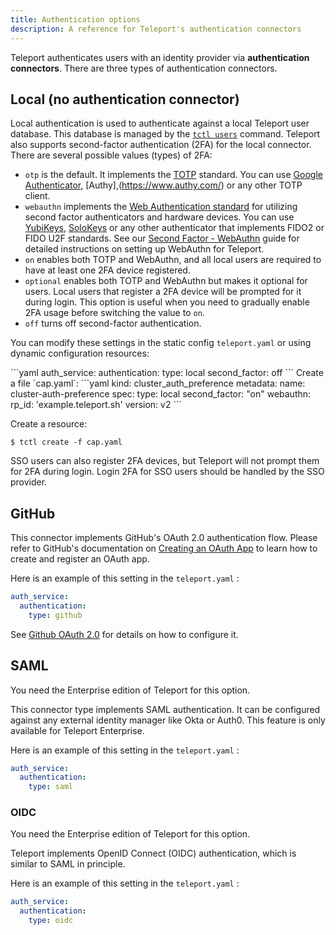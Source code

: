 ```yaml
---
title: Authentication options
description: A reference for Teleport's authentication connectors
---
```


Teleport authenticates users with an identity provider via **authentication
connectors**. There are three types of authentication connectors.

## Local (no authentication connector)

Local authentication is used to authenticate against a local Teleport user
database. This database is managed by the [`tctl users`](./cli.mdx#tctl-users-add)
command. Teleport also supports second-factor authentication (2FA) for the local
connector. There are several possible values (types) of 2FA:

- `otp` is the default. It implements the [TOTP](https://en.wikipedia.org/wiki/Time-based_One-time_Password_Algorithm)
  standard. You can use [Google Authenticator](https://en.wikipedia.org/wiki/Google_Authenticator), [Authy],(https://www.authy.com/) or any other TOTP client.
- `webauthn` implements the [Web Authentication standard](https://webauthn.guide) for utilizing
  second factor authenticators and hardware devices.
  You can use [YubiKeys](https://www.yubico.com/), [SoloKeys](https://solokeys.com/) or any other authenticator that
  implements FIDO2 or FIDO U2F standards.
  See our [Second Factor - WebAuthn](../../access-controls/guides/webauthn.mdx) guide for detailed
  instructions on setting up WebAuthn for Teleport.
- `on` enables both TOTP and WebAuthn, and all local users are required to have at least one 2FA device registered.
- `optional` enables both TOTP and WebAuthn but makes it optional for users. Local users that register a 2FA device will
  be prompted for it during login. This option is useful when you need to gradually enable 2FA usage before switching
  the value to `on`.
- `off` turns off second-factor authentication.

You can modify these settings in the static config `teleport.yaml` or using dynamic configuration resources:

<Tabs>
  <TabItem label="Static Config (self-hosted)">
  ```yaml
  auth_service:
    authentication:
      type: local
      second_factor: off
  ```
  </TabItem>
  <TabItem label="Dynamic resources (all editions)">
  Create a file `cap.yaml`:
  ```yaml
  kind: cluster_auth_preference
  metadata:
    name: cluster-auth-preference
  spec:
    type: local
    second_factor: "on"
    webauthn:
      rp_id: 'example.teleport.sh'
  version: v2
  ```

  Create a resource:

  ```code
  $ tctl create -f cap.yaml
  ```
  </TabItem>
</Tabs>
  
<Admonition type="note">
  SSO users can also register 2FA devices, but Teleport will not prompt them for 2FA during login. Login 2FA for SSO users should be handled by the SSO provider.
</Admonition>

## GitHub

This connector implements GitHub's OAuth 2.0 authentication flow. Please refer to GitHub's documentation on [Creating an OAuth App](https://developer.github.com/apps/building-oauth-apps/creating-an-oauth-app/)
to learn how to create and register an OAuth app.

Here is an example of this setting in the `teleport.yaml` :

```yaml
auth_service:
  authentication:
    type: github
```

See [Github OAuth 2.0](../admin/github-sso.mdx) for details on how to configure it.

## SAML

<Notice type="note">
You need the Enterprise edition of Teleport for this option.
</Notice>

This connector type implements SAML authentication. It can be configured against any external identity manager like Okta or Auth0. This feature is only available for Teleport Enterprise.

Here is an example of this setting in the `teleport.yaml` :

```yaml
auth_service:
  authentication:
    type: saml
```

### OIDC

<Notice type="note">
You need the Enterprise edition of Teleport for this option.
</Notice>

Teleport implements OpenID Connect (OIDC) authentication, which is similar to SAML in principle.

Here is an example of this setting in the `teleport.yaml` :

```yaml
auth_service:
  authentication:
    type: oidc
```
